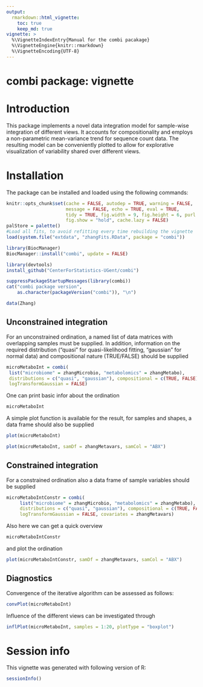 ```yaml
---
output: 
  rmarkdown::html_vignette:
    toc: true
    keep_md: true
vignette: >
  %\VignetteIndexEntry{Manual for the combi pacakage}
  %\VignetteEngine{knitr::rmarkdown}
  %\VignetteEncoding{UTF-8}
---
```


# combi package: vignette

\setcounter{tocdepth}{5}
\tableofcontents

# Introduction

This package implements a novel data integration model for sample-wise integration of different views. It accounts for compositionality and employs a non-parametric mean-variance trend for sequence count data. The resulting model can be conveniently plotted to allow for explorative visualization of variability shared over different views.

<!-- # Publication -->

<!-- The underlying method of the combi package is described in detail in the following article:  -->

# Installation

The package can be installed and loaded using the following commands:

```r
knitr::opts_chunk$set(cache = FALSE, autodep = TRUE, warning = FALSE, 
                      message = FALSE, echo = TRUE, eval = TRUE, 
                      tidy = TRUE, fig.width = 9, fig.height = 6, purl = TRUE, 
                      fig.show = "hold", cache.lazy = FALSE)
palStore = palette()
#Load all fits, to avoid refitting every time rebuilding the vignette
load(system.file("extdata", "zhangFits.RData", package = "combi"))
```

```r
library(BiocManager)
BiocManager::install("combi", update = FALSE)
```

```r
library(devtools)
install_github("CenterForStatistics-UGent/combi")
```

```r
suppressPackageStartupMessages(library(combi))
cat("combi package version", 
    as.character(packageVersion("combi")), "\n")
```

```r
data(Zhang)
```

## Unconstrained integration

For an unconstrained ordination, a named list of data matrices with overlapping samples must be supplied. In addition, information on the required distribution ("quasi" for quasi-likelihood fitting, "gaussian" for normal data) and compositional nature (TRUE/FALSE) should be supplied

```r
microMetaboInt = combi(
 list("microbiome" = zhangMicrobio, "metabolomics" = zhangMetabo),
 distributions = c("quasi", "gaussian"), compositional = c(TRUE, FALSE),
 logTransformGaussian = FALSE)
```

One can print basic infor about the ordination

```r
microMetaboInt
```

A simple plot function is available for the result, for samples and shapes, a data frame should also be supplied

```r
plot(microMetaboInt)
```

```r
plot(microMetaboInt, samDf = zhangMetavars, samCol = "ABX")
```

## Constrained integration

For a constrained ordination also a data frame of sample variables should be supplied

```r
microMetaboIntConstr = combi(
     list("microbiome" = zhangMicrobio, "metabolomics" = zhangMetabo),
     distributions = c("quasi", "gaussian"), compositional = c(TRUE, FALSE),
     logTransformGaussian = FALSE, covariates = zhangMetavars)
```

Also here we can get a quick overview

```r
microMetaboIntConstr
```

and plot the ordination

```r
plot(microMetaboIntConstr, samDf = zhangMetavars, samCol = "ABX")
```

## Diagnostics

Convergence of the iterative algorithm can be assessed as follows:

```r
convPlot(microMetaboInt)
```

Influence of the different views can be investigated through

```r
inflPlot(microMetaboInt, samples = 1:20, plotType = "boxplot")
```

# Session info

This vignette was generated with following version of R:

```r
sessionInfo()
```
